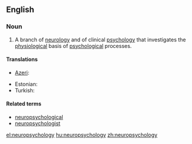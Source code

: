 ==English==

===Noun===
{{wikipedia}}
{{en-noun|-}}

# A branch of [[neurology]] and of clinical [[psychology]] that investigates the [[physiological]] basis of [[psychological]] processes.

====Translations====
{{trans-top}}
* [[Azeri]]: {{t|az|neyropsixologiya}}
{{trans-mid}}
* Estonian: {{t|et|neuropsühholoogia}}
* Turkish: {{t|tr|nöropsikoloji}}
{{trans-bottom}}

====Related terms====
* [[neuropsychological]]
* [[neuropsychologist]]

[[el:neuropsychology]]
[[hu:neuropsychology]]
[[zh:neuropsychology]]